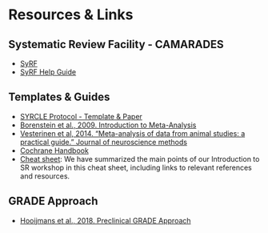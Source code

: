 
# Resources & Links


## Systematic Review Facility - CAMARADES

- [SyRF](https://syrf.org.uk/){target="_blank"}
- [SyRF Help Guide](https://help.syrf.org.uk/){target="_blank"}


## Templates & Guides

- [SYRCLE Protocol - Template & Paper](https://onlinelibrary.wiley.com/doi/epdf/10.1002/ebm2.7){target="_blank"}
- [Borenstein et al., 2009. Introduction to Meta-Analysis](https://onlinelibrary.wiley.com/doi/book/10.1002/9780470743386){target="_blank"}
- [Vesterinen et al, 2014. "Meta-analysis of data from animal studies: a practical guide." Journal of neuroscience methods](https://doi.org/10.1016/j.jneumeth.2013.09.010){target="_blank"}
- [Cochrane Handbook](https://training.cochrane.org/handbook/current){target="_blank"}
- [Cheat sheet](CheatSheet_IntroSRworkshop_2022){target="_blank"}: We have summarized the main points of our Introduction to SR workshop in this cheat sheet, including links to relevant references and resources. 

## GRADE Approach

- [Hooijmans et al., 2018. Preclinical GRADE Approach](https://journals.plos.org/plosone/article?id=10.1371/journal.pone.0187271){target="_blank"}
